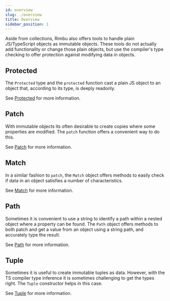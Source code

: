 ```yaml
---
id: overview
slug: ./overview
title: Overview
sidebar_position: 1
---
```


Aside from collections, Rimbu also offers tools to handle plain JS/TypeScript objects as immutable objects. These tools do not actually add functionality or change those plain objects, but use the compiler's type checking to offer protection against modifying data in objects.

## Protected

The `Protected` type and the `protected` function cast a plain JS object to an object that, according to its type, is deeply readonly.

See [Protected](./protected) for more information.

## Patch

With immutable objects its often desirable to create copies where some properties are modified. The `patch` function offers a convenient way to do this.

See [Patch](./patch) for more information.

## Match

In a similar fashion to `patch`, the `Match` object offers methods to easily check if data in an object satisfies a number of characteristics.

See [Match](./match) for more information.

## Path

Sometimes it is convenient to use a string to identify a path within a nested object where a property can be found. The `Path` object offers methods to both patch and get a value from an object using a string path, and accurately type the result.

See [Path](./path) for more information.

## Tuple

Sometimes it is useful to create immutable tuples as data. However, with the TS compiler type inference it is sometimes challenging to get the types right. The `Tuple` constructor helps in this case.

See [Tuple](./tuple) for more information.
